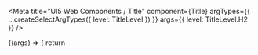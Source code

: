 

<Meta
  title="UI5 Web Components / Title"
  component={Title}
  argTypes={{
    ...createSelectArgTypes({ level: TitleLevel })
  }}
  args={{
    level: TitleLevel.H2
  }}
/>

<DocsHeader />

<Canvas>
  <Story name="Default">
    {(args) => {
      return <Title {...args} />;
    }}
  </Story>
</Canvas>

<ArgsTable story="." />

